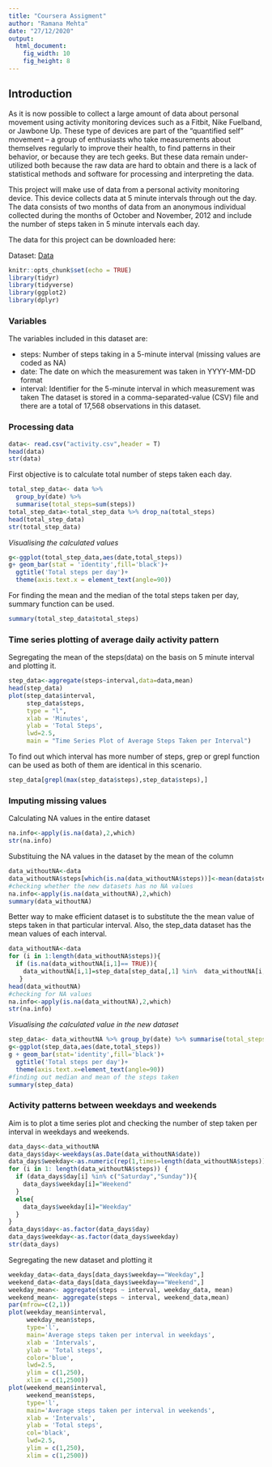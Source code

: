 ```yaml
---
title: "Coursera Assigment"
author: "Ramana Mehta"
date: "27/12/2020"
output: 
  html_document: 
    fig_width: 10
    fig_height: 8
---
```



## Introduction

As it is now possible to collect a large amount of data about personal movement using activity monitoring devices such as a Fitbit, Nike Fuelband, or Jawbone Up. These type of devices are part of the “quantified self” movement – a group of enthusiasts who take measurements about themselves regularly to improve their health, to find patterns in their behavior, or because they are tech geeks. But these data remain under-utilized both because the raw data are hard to obtain and there is a lack of statistical methods and software for processing and interpreting the data.

This project will make use of data from a personal activity monitoring device. This device collects data at 5 minute intervals through out the day. The data consists of two months of data from an anonymous individual collected during the months of October and November, 2012 and include the number of steps taken in 5 minute intervals each day.

The data for this project can be downloaded here:

Dataset: [Data](https://d396qusza40orc.cloudfront.net/repdata%2Fdata%2Factivity.zip)


```r
knitr::opts_chunk$set(echo = TRUE)
library(tidyr)
library(tidyverse)
library(ggplot2)
library(dplyr)
```


### Variables

The variables included in this dataset are:

* steps: Number of steps taking in a 5-minute interval (missing values are coded as NA)
* date: The date on which the measurement was taken in YYYY-MM-DD format
* interval: Identifier for the 5-minute interval in which measurement was taken
The dataset is stored in a comma-separated-value (CSV) file and there are a total of 17,568 observations in this dataset.

### Processing data

```r
data<- read.csv("activity.csv",header = T)
head(data)
str(data)
```

First objective is to calculate total number of steps taken each day. 
```r
total_step_data<- data %>%
  group_by(date) %>%
  summarise(total_steps=sum(steps))
total_step_data<-total_step_data %>% drop_na(total_steps)
head(total_step_data)
str(total_step_data)
```

*Visualising the calculated values*

```r
g<-ggplot(total_step_data,aes(date,total_steps))
g+ geom_bar(stat = 'identity',fill='black')+
  ggtitle('Total steps per day')+
  theme(axis.text.x = element_text(angle=90))
```

For finding the mean and the median of the total steps taken per day, summary function can be used.
```r
summary(total_step_data$total_steps)


```

### Time series plotting of average daily activity pattern

Segregating the mean of the steps(data) on the basis on 5 minute interval and plotting it.
```r
step_data<-aggregate(steps~interval,data=data,mean)
head(step_data)
plot(step_data$interval,
     step_data$steps, 
     type = "l",
     xlab = 'Minutes',
     ylab = 'Total Steps',
     lwd=2.5,
     main = "Time Series Plot of Average Steps Taken per Interval")
```

To find out which interval has more number of steps, grep or grepl function can be used as both of them are identical in this scenario.

```r
step_data[grepl(max(step_data$steps),step_data$steps),]
```

### Imputing missing values

Calculating NA values in the entire dataset
```r
na.info<-apply(is.na(data),2,which)
str(na.info)
```



Substituing the NA values in the dataset by the mean of the column
```r
data_withoutNA<-data
data_withoutNA$steps[which(is.na(data_withoutNA$steps))]<-mean(data$steps,na.rm = T)
#checking whether the new datasets has no NA values
na.info<-apply(is.na(data_withoutNA),2,which)
summary(data_withoutNA)
```

Better way to make efficient dataset is to substitute the the mean value of steps taken in that particular interval. Also, the step_data dataset has the mean values of each interval.

```r
data_withoutNA<-data
for (i in 1:length(data_withoutNA$steps)){
  if (is.na(data_withoutNA[i,1]== TRUE)){
    data_withoutNA[i,1]=step_data[step_data[,1] %in%  data_withoutNA[i,3], 2]}
   }
head(data_withoutNA)
#checking for NA values
na.info<-apply(is.na(data_withoutNA),2,which)
str(na.info)
```



*Visualising the calculated value in the new dataset*

```r
step_data<- data_withoutNA %>% group_by(date) %>% summarise(total_steps=sum(steps))
g<-ggplot(step_data,aes(date,total_steps))
g + geom_bar(stat='identity',fill='black')+
  ggtitle('Total steps per day')+
  theme(axis.text.x=element_text(angle=90))
#finding out median and mean of the steps taken
summary(step_data)
```

### Activity patterns between weekdays and weekends

Aim is to plot a time series plot and checking the number of step taken per interval in weekdays and weekends.

```r
data_days<-data_withoutNA
data_days$day<-weekdays(as.Date(data_withoutNA$date))
data_days$weekday<-as.numeric(rep(1,times=length(data_withoutNA$steps)))
for (i in 1: length(data_withoutNA$steps)) {
  if (data_days$day[i] %in% c("Saturday","Sunday")){
    data_days$weekday[i]="Weekend"
  }
  else{
    data_days$weekday[i]="Weekday"
  }
}
data_days$day<-as.factor(data_days$day)
data_days$weekday<-as.factor(data_days$weekday)
str(data_days)
```




Segregating the new dataset and plotting it
```r
weekday_data<-data_days[data_days$weekday=="Weekday",]
weekend_data<-data_days[data_days$weekday=="Weekend",]
weekday_mean<- aggregate(steps ~ interval, weekday_data, mean)
weekend_mean<- aggregate(steps ~ interval, weekend_data,mean)
par(mfrow=c(2,1))
plot(weekday_mean$interval,
     weekday_mean$steps,
     type='l',
     main='Average steps taken per interval in weekdays',
     xlab = 'Intervals',
     ylab = 'Total steps',
     color='blue',
     lwd=2.5,
     ylim = c(1,250),
     xlim = c(1,2500))
plot(weekend_mean$interval,
     weekend_mean$steps,
     type='l',
     main='Average steps taken per interval in weekends',
     xlab = 'Intervals',
     ylab = 'Total steps',
     col='black',
     lwd=2.5,
     ylim = c(1,250),
     xlim = c(1,2500))
```

